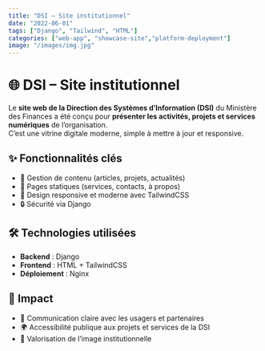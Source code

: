 ```yaml
---
title: "DSI – Site institutionnel"
date: "2022-06-01"
tags: ["Django", "Tailwind", "HTML"]
categories: ["web-app", "showcase-site","platform-deployment"]
image: "/images/img.jpg"
---
```


# 🌐 DSI – Site institutionnel

Le **site web de la Direction des Systèmes d’Information (DSI)** du Ministère des Finances a été conçu pour **présenter les activités, projets et services numériques** de l’organisation.  
C’est une vitrine digitale moderne, simple à mettre à jour et responsive.

## ✨ Fonctionnalités clés
- 📰 Gestion de contenu (articles, projets, actualités)  
- 📑 Pages statiques (services, contacts, à propos)  
- 📱 Design responsive et moderne avec TailwindCSS  
- 🔒 Sécurité via Django  

## 🛠️ Technologies utilisées
- **Backend** : Django  
- **Frontend** : HTML + TailwindCSS  
- **Déploiement** : Nginx  

## 🚀 Impact
- 📢 Communication claire avec les usagers et partenaires  
- 🌍 Accessibilité publique aux projets et services de la DSI  
- 🤝 Valorisation de l’image institutionnelle
